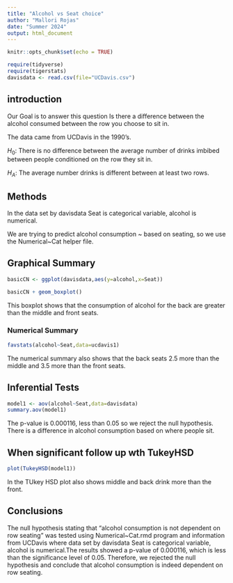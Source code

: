 ```yaml
---
title: "Alcohol vs Seat choice"
author: "Mallori Rojas"
date: "Summer 2024"
output: html_document
---
```


```r
knitr::opts_chunk$set(echo = TRUE)
```

```r
require(tidyverse)
require(tigerstats)
davisdata <- read.csv(file="UCDavis.csv")
```

## introduction


Our Goal is to answer this question Is there a difference between the alcohol consumed between the row you choose to sit in.

The data came from UCDavis in the 1990's.

$H_0$: There is no difference between the average number of drinks imbibed between people conditioned on the row they sit in.

$H_A$: The average number drinks is different between at least two rows.

## Methods

In the data set by davisdata Seat is categorical variable, alcohol is numerical.

We are trying to predict alcohol consumption ~ based on seating, so we use the Numerical~Cat helper file.

## Graphical Summary

```r
basicCN <- ggplot(davisdata,aes(y=alcohol,x=Seat))
```


```r
basicCN + geom_boxplot()
```

This boxplot shows that the consumption of alcohol for the back are greater than the middle and front seats.


### Numerical Summary

```r
favstats(alcohol~Seat,data=ucdavis1)
```
The numerical summary also shows that the back seats 2.5 more than the middle and 3.5 more than the front seats.

## Inferential Tests


```r
model1 <- aov(alcohol~Seat,data=davisdata)
summary.aov(model1)
```
The p-value is 0.000116, less than 0.05 so we reject the null hypothesis.
There is a difference in alcohol consumption based on where people sit.

## When significant follow up wth TukeyHSD

```r
plot(TukeyHSD(model1))
```

In the TUkey HSD plot also shows middle and back drink more than the front.



## Conclusions

The null hypothesis stating that "alcohol consumption is not dependent on row seating" was tested using Numerical~Cat.rmd program and information from UCDavis where data set by davisdata Seat is categorical variable, alcohol is numerical.The results showed a p-value of 0.000116, which is less than the significance level of 0.05. Therefore, we rejected the null hypothesis and conclude that alcohol consumption is indeed dependent on row seating.